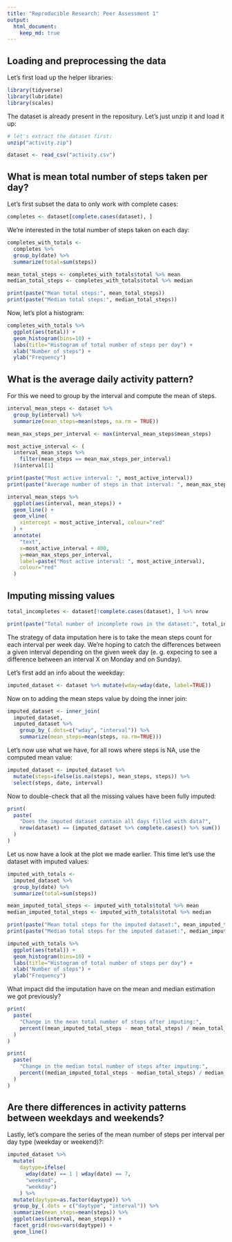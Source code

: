 ```yaml
---
title: "Reproducible Research: Peer Assessment 1"
output: 
  html_document:
    keep_md: true
---
```


## Loading and preprocessing the data

Let's first load up the helper libraries:

```r
library(tidyverse)
library(lubridate)
library(scales)
```

The dataset is already present in the repositury. Let's just unzip it and load it up:

```r
# let's extract the dataset first:
unzip("activity.zip")

dataset <- read_csv("activity.csv")
```

## What is mean total number of steps taken per day?

Let's first subset the data to only work with complete cases:

```r
completes <- dataset[complete.cases(dataset), ]
```

We're interested in the total number of steps taken on each day:

```r
completes_with_totals <-
  completes %>%
  group_by(date) %>%
  summarize(total=sum(steps))

mean_total_steps <- completes_with_totals$total %>% mean
median_total_steps <- completes_with_totals$total %>% median

print(paste("Mean total steps:", mean_total_steps))
print(paste("Median total steps:", median_total_steps))
```

Now, let's plot a histogram:

```r
completes_with_totals %>%
  ggplot(aes(total)) +
  geom_histogram(bins=10) +
  labs(title="Histogram of total number of steps per day") +
  xlab("Number of steps") +
  ylab("Frequency")
```


## What is the average daily activity pattern?

For this we need to group by the interval and compute the mean of steps.

```r
interval_mean_steps <- dataset %>%
  group_by(interval) %>%
  summarize(mean_steps=mean(steps, na.rm = TRUE))

mean_max_steps_per_interval <- max(interval_mean_steps$mean_steps)

most_active_interval <- (
  interval_mean_steps %>%
    filter(mean_steps == mean_max_steps_per_interval)
  )$interval[1]

print(paste("Most active interval: ", most_active_interval))
print(paste("Average number of steps in that interval: ", mean_max_steps_per_interval))

interval_mean_steps %>%
  ggplot(aes(interval, mean_steps)) +
  geom_line() +
  geom_vline(
    xintercept = most_active_interval, colour="red"
  ) +
  annotate(
    "text",
    x=most_active_interval + 400,
    y=mean_max_steps_per_interval,
    label=paste("Most active interval: ", most_active_interval),
    colour="red"
  )
```

## Imputing missing values

```r
total_incompletes <- dataset[!complete.cases(dataset), ] %>% nrow

print(paste("Total number of incomplete rows in the dataset:", total_incompletes))
```

The strategy of data imputation here is to take the mean steps count for each interval per week day. We're hoping to catch the differences between a given interval depending on the given week day (e. g. expecing to see a difference between an interval X on Monday and on Sunday).

Let's first add an info about the weekday:

```r
imputed_dataset <- dataset %>% mutate(wday=wday(date, label=TRUE))
```

Now on to adding the mean steps value by doing the inner join:

```r
imputed_dataset <- inner_join(
  imputed_dataset,
  imputed_dataset %>%
    group_by_(.dots=c("wday", "interval")) %>%
    summarize(mean_steps=mean(steps, na.rm=TRUE)))
```

Let's now use what we have, for all rows where steps is NA, use the computed mean value:

```r
imputed_dataset <- imputed_dataset %>%
  mutate(steps=ifelse(is.na(steps), mean_steps, steps)) %>%
  select(steps, date, interval)
```

Now to double-check that all the missing values have been fully imputed:

```r
print(
  paste(
    "Does the imputed dataset contain all days filled with data?",
    nrow(dataset) == (imputed_dataset %>% complete.cases() %>% sum())
  )
)
```

Let us now have a look at the plot we made earlier. This time let's use the dataset with imputed values:

```r
imputed_with_totals <-
  imputed_dataset %>%
  group_by(date) %>%
  summarize(total=sum(steps))

mean_imputed_total_steps <- imputed_with_totals$total %>% mean
median_imputed_total_steps <- imputed_with_totals$total %>% median

print(paste("Mean total steps for the imputed dataset:", mean_imputed_total_steps))
print(paste("Median total steps for the imputed dataset:", median_imputed_total_steps))

imputed_with_totals %>%
  ggplot(aes(total)) +
  geom_histogram(bins=10) +
  labs(title="Histogram of total number of steps per day") +
  xlab("Number of steps") +
  ylab("Frequency")
```

What impact did the imputation have on the mean and median estimation we got previously?

```r
print(
  paste(
    "Change in the mean total number of steps after imputing:",
    percent((mean_imputed_total_steps - mean_total_steps) / mean_total_steps)
  )
)

print(
  paste(
    "Change in the median total number of steps after imputing:",
    percent((median_imputed_total_steps - median_total_steps) / median_total_steps)
  )
)
```

## Are there differences in activity patterns between weekdays and weekends?

Lastly, let's compare the series of the mean number of steps per interval per day type (weekday or weekend)?:

```r
imputed_dataset %>%
  mutate(
    daytype=ifelse(
      wday(date) == 1 | wday(date) == 7,
      "weekend",
      "weekday")
    ) %>%
  mutate(daytype=as.factor(daytype)) %>%
  group_by_(.dots = c("daytype", "interval")) %>%
  summarize(mean_steps=mean(steps)) %>%
  ggplot(aes(interval, mean_steps)) +
  facet_grid(rows=vars(daytype)) +
  geom_line()
```
